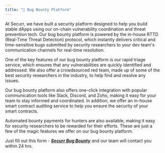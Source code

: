```yaml
---
title: "🐞 Bug Bounty Platform"
---
```


At Securr, we have built a security platform designed to help you build stable dApps using our on-chain vulnerability coordination and threat prevention tech. Our bug bounty platform is powered by the in-house RTTD (Real-Time Threat Detection) protocol, which instantly delivers critical and time-sensitive bugs submitted by security researchers to your dev team's communication channels for real-time resolution.

One of the key features of our bug bounty platform is our rapid triage service, which ensures that any vulnerabilities are quickly identified and addressed. We also offer a crowdsourced red team, made up of some of the best security researchers in the industry, to help find and resolve any issues.

Our bug bounty platform also offers one-click integration with popular communication tools like Slack, Discord, and Zoho, making it easy for your team to stay informed and coordinated. In addition, we offer an in-house smart contract auditing service to help you ensure the security of your smart contracts.

Automated bounty payments for hunters are also available, making it easy for security researchers to be rewarded for their efforts. These are just a few of the magic features we offer on our bug bounty platform.

Just fill out this form - [_**Securr Bug Bounty**_](https://tally.so/r/3XLkpe) and our team will contact you within 24 hrs.